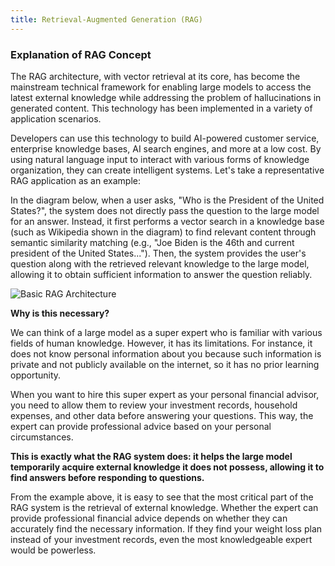 ```yaml
---
title: Retrieval-Augmented Generation (RAG)
---
```



### Explanation of RAG Concept

The RAG architecture, with vector retrieval at its core, has become the mainstream technical framework for enabling large models to access the latest external knowledge while addressing the problem of hallucinations in generated content. This technology has been implemented in a variety of application scenarios.

Developers can use this technology to build AI-powered customer service, enterprise knowledge bases, AI search engines, and more at a low cost. By using natural language input to interact with various forms of knowledge organization, they can create intelligent systems. Let's take a representative RAG application as an example:

In the diagram below, when a user asks, "Who is the President of the United States?", the system does not directly pass the question to the large model for an answer. Instead, it first performs a vector search in a knowledge base (such as Wikipedia shown in the diagram) to find relevant content through semantic similarity matching (e.g., "Joe Biden is the 46th and current president of the United States..."). Then, the system provides the user's question along with the retrieved relevant knowledge to the large model, allowing it to obtain sufficient information to answer the question reliably.

![Basic RAG Architecture](https://assets-docs.dify.ai/dify-enterprise-mintlify/en/learn-more/extended-reading/retrieval-augment/19b393464a4d0374498144502f024516.png)

**Why is this necessary?**

We can think of a large model as a super expert who is familiar with various fields of human knowledge. However, it has its limitations. For instance, it does not know personal information about you because such information is private and not publicly available on the internet, so it has no prior learning opportunity.

When you want to hire this super expert as your personal financial advisor, you need to allow them to review your investment records, household expenses, and other data before answering your questions. This way, the expert can provide professional advice based on your personal circumstances.

**This is exactly what the RAG system does: it helps the large model temporarily acquire external knowledge it does not possess, allowing it to find answers before responding to questions.**

From the example above, it is easy to see that the most critical part of the RAG system is the retrieval of external knowledge. Whether the expert can provide professional financial advice depends on whether they can accurately find the necessary information. If they find your weight loss plan instead of your investment records, even the most knowledgeable expert would be powerless.
